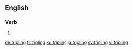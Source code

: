 
==English==

===Verb===
{{head|en|present participle}}

# {{present participle of|triple|lang=en}}

[[de:tripling]]
[[fr:tripling]]
[[ku:tripling]]
[[ja:tripling]]
[[sv:tripling]]
[[vi:tripling]]